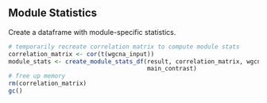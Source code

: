 Module Statistics
-----------------

Create a dataframe with module-specific statistics.

```r
# temporarily recreate correlation matrix to compute module stats
correlation_matrix <- cor(t(wgcna_input))
module_stats <- create_module_stats_df(result, correlation_matrix, wgcna_input,
                                       main_contrast)
# free up memory
rm(correlation_matrix)
gc()
```

